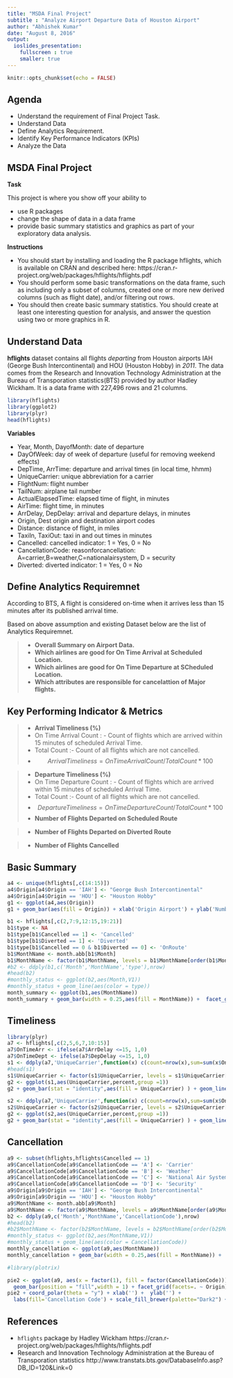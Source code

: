 ---
title: "MSDA Final Project"
subtitle : "Analyze Airport Departure Data of Houston Airport"
author: "Abhishek Kumar"
date: "August 8, 2016"
output:
  ioslides_presentation:
    fullscreen : true
    smaller: true
---

```{r setup, include=FALSE}
knitr::opts_chunk$set(echo = FALSE)
```

## Agenda

 - Understand the requirement of Final Project Task.
 - Understand Data
 - Define Analytics Requirement.
 - Identify Key Performance Indicators (KPIs)
 - Analyze the Data
 
## MSDA Final Project

**Task**

This project is where you show off your ability to 

- use R packages
- change the shape of data in a data frame
- provide basic summary statistics and graphics as part of your exploratory   data analysis.

**Instructions**

- You should start by installing and loading the R package hflights, which is available on CRAN and described here: https://cran.r-project.org/web/packages/hflights/hflights.pdf
- You should perform some basic transformations on the data frame, such as including only a subset of columns, created one or more new derived columns (such as flight date), and/or filtering out rows.
- You should then create basic summary statistics. You should create at least one interesting question for analysis, and answer the question using two or more graphics in R.



## Understand Data
**hflights** dataset contains all flights *departing* from Houston airports IAH (George Bush Intercontinental) and HOU (Houston Hobby) in *2011*. The data comes from the Research and Innovation Technology Administration at the Bureau of Transporation statistics(BTS) provided by author Hadley Wickham.
It is a data frame with 227,496 rows and 21 columns.

```{r}
library(hflights)
library(ggplot2)
library(plyr)
head(hflights)
```


<div class="notes">
**Variables**  

- Year, Month, DayofMonth: date of departure 
- DayOfWeek: day of week of departure (useful for removing weekend effects) 
- DepTime, ArrTime: departure and arrival times (in local time, hhmm) 
- UniqueCarrier: unique abbreviation for a carrier 
- FlightNum: flight number 
- TailNum: airplane tail number 
- ActualElapsedTime: elapsed time of flight, in minutes 
- AirTime: flight time, in minutes 
- ArrDelay, DepDelay: arrival and departure delays, in minutes 
- Origin, Dest origin and destination airport codes 
- Distance: distance of flight, in miles 
- TaxiIn, TaxiOut: taxi in and out times in minutes 
- Cancelled: cancelled indicator: 1 = Yes, 0 = No 
- CancellationCode: reasonforcancellation: A=carrier,B=weather,C=nationalairsystem, D = security 
- Diverted: diverted indicator: 1 = Yes, 0 = No

</div>

## Define Analytics Requiremnet
According to BTS,  A flight is considered on-time when it arrives less than 15 minutes after its published arrival time.

Based on above assumption and existing Dataset below are the list of Analytics Requiremnet.


> * **Overall Summary on Airport Data.**
> * **Which airlines are good for On Time Arrival at Scheduled Location.**
> * **Which airlines are good for On Time Departure at SCheduled Location.**
> * **Which attributes are responsible for cancelattion of Major flights.**



## Key Performing Indicator & Metrics

> * **Arrival Timeliness (%)** 
    - On Time Arrival Count : - Count of flights which are arrived within                                  15 minutes of scheduled Arrival Time. 
    - Total Count :- Count of all flights which are not cancelled.
    - $$Arrival Timeliness = On Time Arrival Count / Total Count *100$$ 

> * **Departure Timeliness (%)** 
    - On Time Departure Count : - Count of flights which are arrived within                                  15 minutes of scheduled Arrival Time. 
    - Total Count :- Count of all flights which are not cancelled.
    - $$Departure Timeliness = On Time Departure Count / Total Count *100$$ 
> * **Number of Flights Departed on Scheduled Route**

> * **Number of Flights Departed on Diverted Route**

> * **Number of Flights Cancelled**



## Basic Summary {.smaller .columns-2}


```{r, warning=FALSE, out.width =  '400px', out.height= '500px'}
a4 <- unique(hflights[,c(14:15)])
a4$Origin[a4$Origin == 'IAH'] <- "George Bush Intercontinental"
a4$Origin[a4$Origin == 'HOU'] <- "Houston Hobby"
g1 <- ggplot(a4,aes(Origin))
g1 + geom_bar(aes(fill = Origin)) + xlab('Origin Airport') + ylab('Number of Destination') + ggtitle("Summary of Airline connected to Houston Airports")
```




```{r, warning=FALSE, out.width =  '400px', out.height= '500px'}
b1 <- hflights[,c(2,7:9,12:15,19:21)]
b1$type <- NA
b1$type[b1$Cancelled == 1] <- 'Cancelled'
b1$type[b1$Diverted == 1] <- 'Diverted'
b1$type[b1$Cancelled == 0 & b1$Diverted == 0] <- 'OnRoute'
b1$MonthName <- month.abb[b1$Month]
b1$MonthName <- factor(b1$MonthName, levels = b1$MonthName[order(b1$Month)])
#b2 <- ddply(b1,c('Month','MonthName','type'),nrow)
#head(b2)
#monthly_status <- ggplot(b2,aes(Month,V1))
#monthly_status + geom_line(aes(color = type))
month_summary <- ggplot(b1,aes(MonthName)) 
month_summary + geom_bar(width = 0.25,aes(fill = MonthName)) +  facet_grid(type ~ ., scale="free_y") + xlab('Month') + ylab('Number of Flights') + ggtitle("Monthly Status Report") + labs(fill = "Month Name")
```



## Timeliness {.smaller .columns-2}

```{r,,eval=TRUE, warning=FALSE, out.width =  '400px', out.height= '500px'}
library(plyr)
a7 <- hflights[,c(2,5,6,7,10:15)]
a7$OnTimeArr <- ifelse(a7$ArrDelay <=15, 1,0)
a7$OnTimeDept <- ifelse(a7$DepDelay <=15, 1,0)
s1 <- ddply(a7,'UniqueCarrier',function(x) c(count=nrow(x),sum=sum(x$OnTimeDept, na.rm = TRUE), percent = sum(x$OnTimeDept, na.rm = TRUE)*100/nrow(x) ))
#head(s1)
s1$UniqueCarrier <- factor(s1$UniqueCarrier, levels = s1$UniqueCarrier[order(s1$percent)])
g2 <- ggplot(s1,aes(UniqueCarrier,percent,group =1))
g2 + geom_bar(stat = "identity",aes(fill = UniqueCarrier) ) + geom_line() + xlab('Airline Code') + ylab('Arrival Timeliness(%)') + ggtitle("Airline Arrival Timeliness") + labs(fill = "Airline Code")
```



```{r ,eval=TRUE, warning=FALSE, out.width =  '400px', out.height= '500px'}
s2 <- ddply(a7,'UniqueCarrier',function(x) c(count=nrow(x),sum=sum(x$OnTimeArr, na.rm = TRUE), percent = sum(x$OnTimeArr, na.rm = TRUE)*100/nrow(x) ))
s2$UniqueCarrier <- factor(s2$UniqueCarrier, levels = s2$UniqueCarrier[order(s2$percent)])
g2 <- ggplot(s2,aes(UniqueCarrier,percent,group =1))
g2 + geom_bar(stat = "identity",aes(fill = UniqueCarrier) ) + geom_line() + xlab('Airline Code') + ylab('Departure Timeliness(%)') + ggtitle("Airline Departure Timeliness") + labs(fill = "Airline Code")
```

## Cancellation {.smaller .columns-2}

```{r, warning = FALSE, out.width =  '400px', out.height= '500px'}
a9 <- subset(hflights,hflights$Cancelled == 1)
a9$CancellationCode[a9$CancellationCode == 'A'] <- 'Carrier'
a9$CancellationCode[a9$CancellationCode == 'B'] <- 'Weather'
a9$CancellationCode[a9$CancellationCode == 'C'] <- 'National Air System'
a9$CancellationCode[a9$CancellationCode == 'D'] <- 'Security'
a9$Origin[a9$Origin == 'IAH'] <- "George Bush Intercontinental"
a9$Origin[a9$Origin == 'HOU'] <- "Houston Hobby"
a9$MonthName <- month.abb[a9$Month]
a9$MonthName <- factor(a9$MonthName, levels = a9$MonthName[order(a9$Month)])
b2 <- ddply(a9,c('Month','MonthName','CancellationCode'),nrow)
#head(b2)
#b2$MonthName <- factor(b2$MonthName, levels = b2$MonthName[order(b2$Month)])
#monthly_status <- ggplot(b2,aes(MonthName,V1))
#monthly_status + geom_line(aes(color = CancellationCode))
monthly_cancellation <- ggplot(a9,aes(MonthName)) 
monthly_cancellation + geom_bar(width = 0.25,aes(fill = MonthName)) +  facet_grid(CancellationCode ~ ., scale="free_y") + xlab('Month') + ylab('Number of Flights Cancelled') + ggtitle("Monthly Status Report\nfor Cancelled Flights") + labs(fill = "Month Name")

```


```{r,warning = FALSE, out.width =  '400px'}
#library(plotrix)

pie2 <- ggplot(a9, aes(x = factor(1), fill = factor(CancellationCode))) +
  geom_bar(position = "fill",width = 1) + facet_grid(facets=. ~ Origin)
pie2 + coord_polar(theta = "y") + xlab('') +  ylab('') + 
  labs(fill='Cancellation Code') + scale_fill_brewer(palette="Dark2") +   ggtitle("Factors Contributing to\nFlight Cancellation")
```


## References

- `hflights` package by Hadley Wickham 
  https://cran.r-project.org/web/packages/hflights/hflights.pdf
- Research and Innovation Technology Administration at the Bureau of       Transporation statistics
http://www.transtats.bts.gov/DatabaseInfo.asp?DB_ID=120&Link=0
